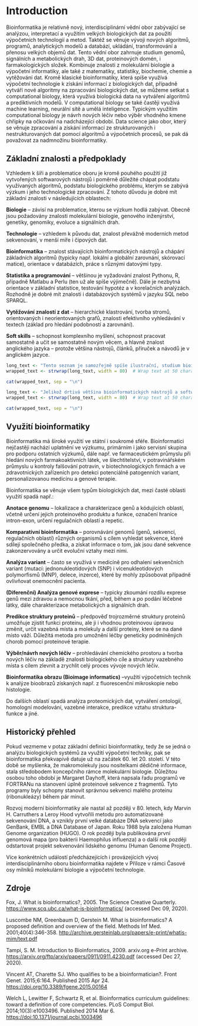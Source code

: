 # Introduction {#intro}

Bioinformatika je relativně nový, interdisciplinární vědní obor zabývající se analýzou,
interpretací a využitím velkých biologických dat za použití výpočetních technologií a
metod. Taktéž se věnuje vývoji nových algoritmů, programů, analytických modelů a
databází, ukládání, transformování a přenosu velkých objemů dat. Tento vědní obor
zahrnuje studium genomů, signálních a metabolických drah, 3D dat, proteinových domén,
i farmakologických složek. Kombinuje znalosti z molekulární biologie a výpočetní
informatiky, ale také z matematiky, statistiky, biochemie, chemie a vytěžování dat.
Kromě klasické bioinformatiky, která spíše využívá výpočetní technologie k získání
informací z biologických dat, případně vytváří nové algoritmy na zpracování
biologických dat, se můžeme setkat s computational biology, která využívá biologická
data na vytváření algoritmů a prediktivních modelů. V computational biology se také
častěji využívá machine learning, neurální sítě a umělá inteligence. Typickým využitím
computational biology je návrh nových léčiv nebo výběr vhodného kmene chřipky na
očkování na nadcházející období.
Data science jako obor, který se věnuje zpracování a získání informací ze strukturovaných
i nestrukturovaných dat pomocí algoritmů a výpočetních procesů, se pak dá považovat za
nadmnožinu bioinformatiky.

## Základní znalosti a předpoklady

Vzhledem k šíři a problematice oboru je kromě pouhého použití již vytvořených softwarových nástrojů i poměrně důležité chápat podstatu využívaných algoritmů, podstatu biologického problému, kterým se zabývá výzkum i jeho technologické zpracování.  Z tohoto důvodu je dobré mít základní znalosti v následujících oblastech:

**Biologie** – závisí na problematice, kterou se výzkum hodlá zabývat. Obecně jsou požadovány znalosti molekulární biologie, genového inženýrství, genetiky, genomiky, evoluce a signálních drah.

**Technologie** – vzhledem k původu dat, znalost převážně moderních metod sekvenování, v menší míře i čipových dat.

**Bioinformatika** – znalost stávajících bioinformatických nástrojů a chápání základních algoritmů (typicky např. lokální a globální zarovnání, skórovací matice), orientace v databázích, práce s různými datovými typy.

**Statistika a programování** – většinou je vyžadování znalost Pythonu, R, případně Matlabu a Perlu (ten už ale spíše výjimečně). Dále je nezbytná orientace v základní statistice, testování hypotéz a v korelačních analýzách. Rozhodně je dobré mít znalosti i databázových systémů v jazyku SQL nebo SPARQL.

**Vytěžování znalostí z dat** – hierarchické klastrování, tvorba stromů, orientovaných i neorientovaných grafů, znalosti efektivního vyhledávání v textech (základ pro hledání podobností a zarovnání).

**Soft skills** – schopnost komplexního myšlení, schopnost pracovat samostatně a učit se samostatně novým věcem, a hlavně znalost anglického jazyka – protože většina nástrojů, článků, příruček a návodů je v anglickém jazyce.

```r
long_text <- "Tento seznam je samozřejmě spíše ilustrační, studium bioinformatiky je dlouhodobý proces, ve kterém se spousta poznatků a zkušeností získá praxí (ostatně tak jako ostatně ve všech oborech)"
wrapped_text <- strwrap(long_text, width = 80)  # Wrap text at 50 characters width

cat(wrapped_text, sep = "\n")
```

```r
long_text <- "Jelikož drtivá většina bioinformatických nástrojů a softwarových řešení je implementovaná na linuxový systém, je nutná alespoň základní orientace v příkazové řádce."
wrapped_text <- strwrap(long_text, width = 80)  # Wrap text at 50 characters width

cat(wrapped_text, sep = "\n")
```

## Využití bioinformatiky

Bioinformatika má široké využití ve státní i soukromé sféře. Bioinformatici nejčastěji nachází uplatnění ve výzkumu, primárním i jako servisní skupina pro podporu ostatních výzkumů, dále např. ve farmaceutickém průmyslu při hledání nových farmakoaktivních látek, ve šlechtitelství, v potravinářském průmyslu u kontroly falšování potravin, v biotechnologických firmách a ve zdravotnických zařízeních pro detekci potenciálně patogenních variant, personalizovanou medicínu a genové terapie.

Bioinformatika se věnuje všem typům biologických dat, mezi časté oblasti využití spadá např.:

**Anotace genomu** – lokalizace a charakterizace genů a kódujících oblastí, včetně určení jejich proteinového produktu a funkce, označení hranice intron-exon, určení regulačních oblastí a repetic.

**Komparativní bioinformatika** – porovnávání genomů (genů, sekvencí, regulačních oblastí) různých organismů s cílem vyhledat sekvence, které sdílejí společného předka, a získat informace o tom, jak jsou dané sekvence zakonzervovány a určit evoluční vztahy mezi nimi.

**Analýza variant** – často se využívá v medicíně pro odhalení sekvenčních variant (mutací: jednonukleotidových (SNP) i vícenukleotidových polymorfismů (MNP), delece, inzerce), které by mohly způsobovat případně ovlivňovat onemocnění pacienta.

**(Diferenční) Analýza genové exprese** – typicky zkoumání rozdílu exprese genů mezi zdravou a nemocnou tkání, před, během a po podání léčebné látky, dále charakterizace metabolických a signálních drah.

**Predikce struktury proteinů** – předpověď trojrozměrné struktury proteinů umožňuje zjistit funkci proteinu, ale ji i vhodnou proteinovou úpravou změnit, určit vazebná místa a molekuly a další proteiny, které se na dané místo váží. Důležitá metoda pro umožnění léčby geneticky podmíněných chorob pomocí proteinové terapie.

**Výběr/návrh nových léčiv** – prohledávání chemického prostoru a tvorba nových léčiv na základě znalosti biologického cíle a struktury vazebného místa s cílem zlevnit a zrychlit celý proces vývoje nových léčiv.

**Bioinformatika obrazu (Bioimage informatics)** –využití výpočetních technik k analýze bioobrazů získaných např. z fluorescenční mikroskopie nebo histologie. 

Do dalších oblastí spadá analýza proteomických dat, vytváření ontologií, homologní modelování, vazebné interakce, predikce vztahu struktura-funkce a jiné.

##	Historický přehled

Pokud vezmeme v potaz základní definici bioinformatiky, tedy že se jedná o analýzu biologických systémů za využití výpočetní techniky, pak se bioinformatika překvapivě datuje už na začátek 60. let 20. století. V této době se myšlenka, že makromolekuly jsou nositelkami dědičné informace, stala středobodem koncepčního rámce molekulární biologie. Důležitou osobou toho období je Margaret Dayhoff, která napsala řadu programů ve FORTRANu na stanovení úplně proteinové sekvence z fragmentů. Tyto programy byly schopny stanovit správnou sekvenci malého proteinu (ribonukleázy) během pár minut.

Rozvoj moderní bioinformatiky ale nastal až později v 80. letech, kdy Marvin H. Carruthers a Leroy Hood vytvořili metodu pro automatizované sekvenování DNA, a vznikly první velké databáze DNA sekvencí jako GenBank, EMBL a DNA Database of Japan. Roku 1988 byla založena Human Genome organization (HUGO). O rok později byla publikována první genomová mapa (pro bakterii Haemophilus influenza) a o další rok později odstartovat projekt sekvenování lidského genomu (Human Genome Project). 

Více konkrétních událostí předcházejících i provázejících vývoj interdisciplinárního oboru bioinformatika najdete v Příloze v rámci Časové osy milníků molekulární biologie a výpočetní technologie.

## Zdroje

Fox, J. What is bioinformatics?, 2005. The Science Creative Quarterly. [https://www.scq.ubc.ca/what-is-bioinformatics/](https://www.scq.ubc.ca/what-is-bioinformatics/) (accessed Dec 09, 2020).

Luscombe NM, Greenbaum D, Gerstein M. What is bioinformatics? A proposed definition and overview of the field. Methods Inf Med. 2001;40(4):346-358. [http://archive.gersteinlab.org/papers/e-print/whatis-mim/text.pdf](http://archive.gersteinlab.org/papers/e-print/whatis-mim/text.pdf)

Tampi, S. M. Introduction to Bioinformatics, 2009. arxiv.org e-Print archive. [https://arxiv.org/ftp/arxiv/papers/0911/0911.4230.pdf](https://arxiv.org/ftp/arxiv/papers/0911/0911.4230.pdf) (accessed Dec 27, 2020).

Vincent AT, Charette SJ. Who qualifies to be a bioinformatician?. Front Genet. 2015;6:164. Published 2015 Apr 24. [https://doi.org/10.3389/fgene.2015.00164](https://doi.org/10.3389/fgene.2015.00164)

Welch L, Lewitter F, Schwartz R, et al. Bioinformatics curriculum guidelines: toward a definition of core competencies. PLoS Comput Biol. 2014;10(3):e1003496. Published 2014 Mar 6. [https://doi:10.1371/journal.pcbi.1003496](https://doi:10.1371/journal.pcbi.1003496)

